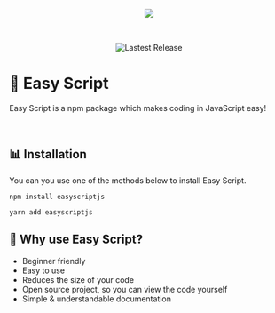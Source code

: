 <p align="center">
  <img src="https://images.easyscript.dev/banner.png" />
</p>

<br />

<p align="center">
  <img alt="Lastest Release" src="https://img.shields.io/github/v/release/easyscriptjs/easyscript?style=for-the-badge" />
</p>

# 📄 Easy Script
Easy Script is a npm package which makes coding in JavaScript easy!

<br />

## 📊 Installation
You can you use one of the methods below to install Easy Script.

```
npm install easyscriptjs
```

```
yarn add easyscriptjs
```

## 🤔 Why use Easy Script?

- Beginner friendly
- Easy to use
- Reduces the size of your code
- Open source project, so you can view the code yourself
- Simple & understandable documentation
